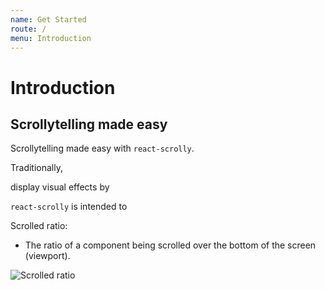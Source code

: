 ```yaml
---
name: Get Started
route: /
menu: Introduction
---
```


# Introduction

## Scrollytelling made easy

Scrollytelling made easy with `react-scrolly`.

Traditionally,

display visual effects by

`react-scrolly` is intended to

Scrolled ratio:
- The ratio of a component being scrolled over the bottom of the screen (viewport).

![Scrolled ratio](/public/scrolled_ratio.png)

